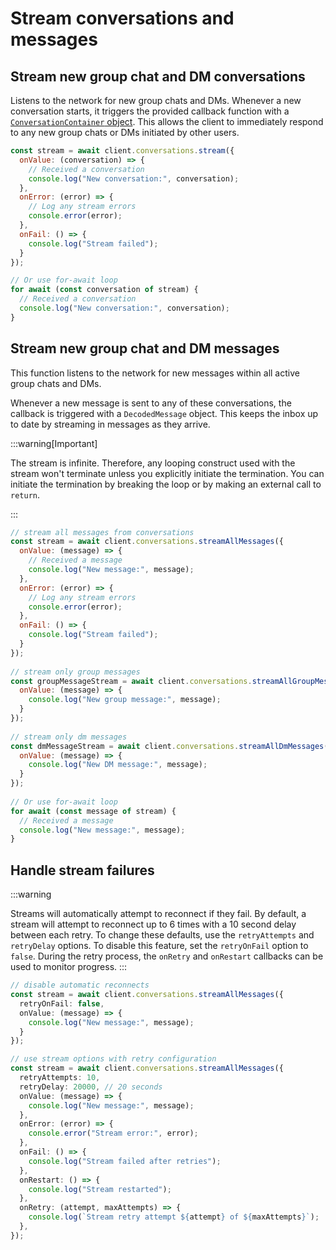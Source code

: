 # Stream conversations and messages

## Stream new group chat and DM conversations

Listens to the network for new group chats and DMs. Whenever a new conversation starts, it triggers the provided callback function with a [`ConversationContainer` object](/agents/core-messaging/create-conversations). This allows the client to immediately respond to any new group chats or DMs initiated by other users.

```js [Node]
const stream = await client.conversations.stream({
  onValue: (conversation) => {
    // Received a conversation
    console.log("New conversation:", conversation);
  },
  onError: (error) => {
    // Log any stream errors
    console.error(error);
  },
  onFail: () => {
    console.log("Stream failed");
  }
});

// Or use for-await loop
for await (const conversation of stream) {
  // Received a conversation
  console.log("New conversation:", conversation);
}
```

## Stream new group chat and DM messages

This function listens to the network for new messages within all active group chats and DMs.

Whenever a new message is sent to any of these conversations, the callback is triggered with a `DecodedMessage` object. This keeps the inbox up to date by streaming in messages as they arrive.

:::warning[Important]

The stream is infinite. Therefore, any looping construct used with the stream won't terminate unless you explicitly initiate the termination. You can initiate the termination by breaking the loop or by making an external call to `return`.

:::

```js [Node]
// stream all messages from conversations
const stream = await client.conversations.streamAllMessages({
  onValue: (message) => {
    // Received a message
    console.log("New message:", message);
  },
  onError: (error) => {
    // Log any stream errors
    console.error(error);
  },
  onFail: () => {
    console.log("Stream failed");
  }
});
 
// stream only group messages
const groupMessageStream = await client.conversations.streamAllGroupMessages({
  onValue: (message) => {
    console.log("New group message:", message);
  }
});
 
// stream only dm messages
const dmMessageStream = await client.conversations.streamAllDmMessages({
  onValue: (message) => {
    console.log("New DM message:", message);
  }
});
 
// Or use for-await loop
for await (const message of stream) {
  // Received a message
  console.log("New message:", message);
}
```

## Handle stream failures

:::warning

Streams will automatically attempt to reconnect if they fail. By default, a stream will attempt to reconnect up to 6 times with a 10 second delay between each retry. To change these defaults, use the `retryAttempts` and `retryDelay` options. To disable this feature, set the `retryOnFail` option to `false`. During the retry process, the `onRetry` and `onRestart` callbacks can be used to monitor progress.
:::

```ts [Node]
// disable automatic reconnects
const stream = await client.conversations.streamAllMessages({
  retryOnFail: false,
  onValue: (message) => {
    console.log("New message:", message);
  }
});

// use stream options with retry configuration
const stream = await client.conversations.streamAllMessages({
  retryAttempts: 10,
  retryDelay: 20000, // 20 seconds
  onValue: (message) => {
    console.log("New message:", message);
  },
  onError: (error) => {
    console.error("Stream error:", error);
  },
  onFail: () => {
    console.log("Stream failed after retries");
  },
  onRestart: () => {
    console.log("Stream restarted");
  },
  onRetry: (attempt, maxAttempts) => {
    console.log(`Stream retry attempt ${attempt} of ${maxAttempts}`);
  },
});
```
